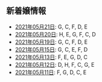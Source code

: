 新着嬢情報
----

- [2021年05月21日](/new/2021-05-21): G, C, F, D, E
- [2021年05月20日](/new/2021-05-20): H, E, G, F, C, D
- [2021年05月19日](/new/2021-05-19): G, C, F, D, E
- [2021年05月15日](/new/2021-05-15): G, C, E, F, D
- [2021年05月13日](/new/2021-05-13): F, E, G, D, C
- [2021年05月12日](/new/2021-05-12): D, H, F, C, G, E
- [2021年05月11日](/new/2021-05-11): F, G, D, C, E
